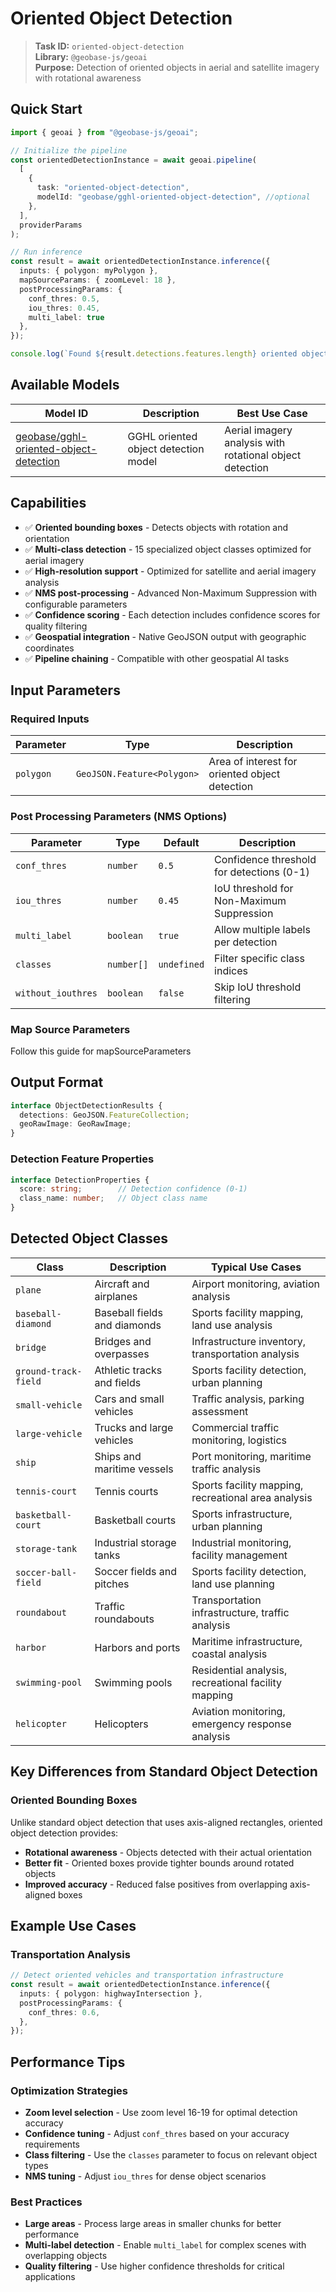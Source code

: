 # Oriented Object Detection

> **Task ID:** `oriented-object-detection`  
> **Library:** `@geobase-js/geoai`  
> **Purpose:** Detection of oriented objects in aerial and satellite imagery with rotational awareness

## Quick Start

```typescript
import { geoai } from "@geobase-js/geoai";

// Initialize the pipeline
const orientedDetectionInstance = await geoai.pipeline(
  [
    {
      task: "oriented-object-detection",
      modelId: "geobase/gghl-oriented-object-detection", //optional
    },
  ],
  providerParams
);

// Run inference
const result = await orientedDetectionInstance.inference({
  inputs: { polygon: myPolygon },
  mapSourceParams: { zoomLevel: 18 },
  postProcessingParams: { 
    conf_thres: 0.5,
    iou_thres: 0.45,
    multi_label: true
  },
});

console.log(`Found ${result.detections.features.length} oriented objects`);
```

## Available Models

| Model ID | Description | Best Use Case |
|----------|-------------|---------------|
| [geobase/gghl-oriented-object-detection](https://huggingface.co/geobase/gghl-oriented-object-detection) | GGHL oriented object detection model | Aerial imagery analysis with rotational object detection |

## Capabilities

- ✅ **Oriented bounding boxes** - Detects objects with rotation and orientation
- ✅ **Multi-class detection** - 15 specialized object classes optimized for aerial imagery
- ✅ **High-resolution support** - Optimized for satellite and aerial imagery analysis
- ✅ **NMS post-processing** - Advanced Non-Maximum Suppression with configurable parameters
- ✅ **Confidence scoring** - Each detection includes confidence scores for quality filtering
- ✅ **Geospatial integration** - Native GeoJSON output with geographic coordinates
- ✅ **Pipeline chaining** - Compatible with other geospatial AI tasks

## Input Parameters

### Required Inputs

| Parameter | Type | Description |
|-----------|------|-------------|
| `polygon` | `GeoJSON.Feature<Polygon>` | Area of interest for oriented object detection |

### Post Processing Parameters (NMS Options)

| Parameter | Type | Default | Description |
|-----------|------|---------|-------------|
| `conf_thres` | `number` | `0.5` | Confidence threshold for detections (0-1) |
| `iou_thres` | `number` | `0.45` | IoU threshold for Non-Maximum Suppression |
| `multi_label` | `boolean` | `true` | Allow multiple labels per detection |
| `classes` | `number[]` | `undefined` | Filter specific class indices |
| `without_iouthres` | `boolean` | `false` | Skip IoU threshold filtering |

<!-- Todo : update the map source guide link -->
### Map Source Parameters
Follow this guide for mapSourceParameters 

## Output Format

```typescript
interface ObjectDetectionResults {
  detections: GeoJSON.FeatureCollection;
  geoRawImage: GeoRawImage;
}
```

### Detection Feature Properties

```typescript
interface DetectionProperties {
  score: string;        // Detection confidence (0-1)
  class_name: number;   // Object class name
}
```

## Detected Object Classes

| Class | Description | Typical Use Cases |
|-------|-------------|-------------------|
| `plane` | Aircraft and airplanes | Airport monitoring, aviation analysis |
| `baseball-diamond` | Baseball fields and diamonds | Sports facility mapping, land use analysis |
| `bridge` | Bridges and overpasses | Infrastructure inventory, transportation analysis |
| `ground-track-field` | Athletic tracks and fields | Sports facility detection, urban planning |
| `small-vehicle` | Cars and small vehicles | Traffic analysis, parking assessment |
| `large-vehicle` | Trucks and large vehicles | Commercial traffic monitoring, logistics |
| `ship` | Ships and maritime vessels | Port monitoring, maritime traffic analysis |
| `tennis-court` | Tennis courts | Sports facility mapping, recreational area analysis |
| `basketball-court` | Basketball courts | Sports infrastructure, urban planning |
| `storage-tank` | Industrial storage tanks | Industrial monitoring, facility management |
| `soccer-ball-field` | Soccer fields and pitches | Sports facility detection, land use planning |
| `roundabout` | Traffic roundabouts | Transportation infrastructure, traffic analysis |
| `harbor` | Harbors and ports | Maritime infrastructure, coastal analysis |
| `swimming-pool` | Swimming pools | Residential analysis, recreational facility mapping |
| `helicopter` | Helicopters | Aviation monitoring, emergency response analysis |

## Key Differences from Standard Object Detection

### Oriented Bounding Boxes
Unlike standard object detection that uses axis-aligned rectangles, oriented object detection provides:
- **Rotational awareness** - Objects detected with their actual orientation
- **Better fit** - Oriented boxes provide tighter bounds around rotated objects
- **Improved accuracy** - Reduced false positives from overlapping axis-aligned boxes

## Example Use Cases

### Transportation Analysis
```typescript
// Detect oriented vehicles and transportation infrastructure
const result = await orientedDetectionInstance.inference({
  inputs: { polygon: highwayIntersection },
  postProcessingParams: { 
    conf_thres: 0.6,
  },
});
```

## Performance Tips

### Optimization Strategies
- **Zoom level selection** - Use zoom level 16-19 for optimal detection accuracy
- **Confidence tuning** - Adjust `conf_thres` based on your accuracy requirements
- **Class filtering** - Use the `classes` parameter to focus on relevant object types
- **NMS tuning** - Adjust `iou_thres` for dense object scenarios

### Best Practices
- **Large areas** - Process large areas in smaller chunks for better performance
- **Multi-label detection** - Enable `multi_label` for complex scenes with overlapping objects
- **Quality filtering** - Use higher confidence thresholds for critical applications